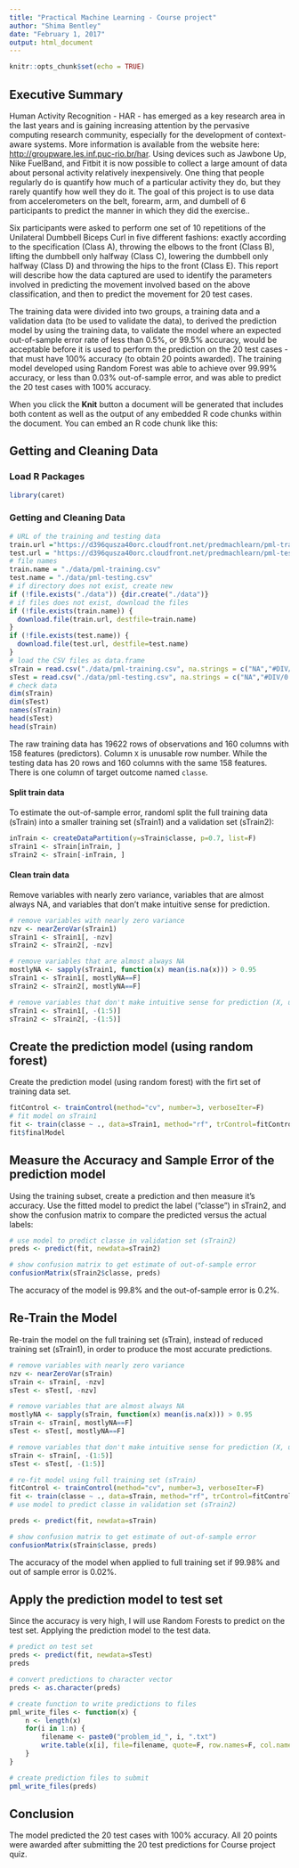```yaml
---
title: "Practical Machine Learning - Course project"
author: "Shima Bentley"
date: "February 1, 2017"
output: html_document
---
```


```r
knitr::opts_chunk$set(echo = TRUE)
```

## Executive Summary

Human Activity Recognition - HAR - has emerged as a key research area in the last years and is gaining increasing attention by the pervasive computing research community, especially for the development of context-aware systems. More information is available from the website here: <http://groupware.les.inf.puc-rio.br/har>. Using devices such as Jawbone Up, Nike FuelBand, and Fitbit it is now possible to collect a large amount of data about personal activity relatively inexpensively. One thing that people regularly do is quantify how much of a particular activity they do, but they rarely quantify how well they do it. The goal of this project is to use data from accelerometers on the belt, forearm, arm, and dumbell of 6 participants to predict the manner in which they did the exercise.. 

Six participants were asked to perform one set of 10 repetitions of the Unilateral Dumbbell Biceps Curl in five different fashions: exactly according to the specification (Class A), throwing the elbows to the front (Class B), lifting the dumbbell only halfway (Class C), lowering the dumbbell only halfway (Class D) and throwing the hips to the front (Class E). This report will describe how the data captured are used to identify the parameters involved in predicting the movement involved based on the above classification, and then to predict the movement for 20 test cases.

The training data were divided into two groups, a training data and a validation data (to be used to validate the data), to derived the prediction model by using the training data, to validate the model where an expected out-of-sample error rate of less than 0.5%, or 99.5% accuracy, would be acceptable before it is used to perform the prediction on the 20 test cases - that must have 100% accuracy (to obtain 20 points awarded).
The training model developed using Random Forest was able to achieve over 99.99% accuracy, or less than 0.03% out-of-sample error, and was able to predict the 20 test cases with 100% accuracy.


When you click the **Knit** button a document will be generated that includes both content as well as the output of any embedded R code chunks within the document. You can embed an R code chunk like this:



## Getting and Cleaning Data

### Load R Packages

```r
library(caret)
```

### Getting and Cleaning Data

```r
# URL of the training and testing data
train.url ="https://d396qusza40orc.cloudfront.net/predmachlearn/pml-training.csv"
test.url = "https://d396qusza40orc.cloudfront.net/predmachlearn/pml-testing.csv"
# file names
train.name = "./data/pml-training.csv"
test.name = "./data/pml-testing.csv"
# if directory does not exist, create new
if (!file.exists("./data")) {dir.create("./data")}
# if files does not exist, download the files
if (!file.exists(train.name)) {
  download.file(train.url, destfile=train.name)
}
if (!file.exists(test.name)) {
  download.file(test.url, destfile=test.name)
}
# load the CSV files as data.frame 
sTrain = read.csv("./data/pml-training.csv", na.strings = c("NA","#DIV/0!",""))
sTest = read.csv("./data/pml-testing.csv", na.strings = c("NA","#DIV/0!",""))
# check data
dim(sTrain)
dim(sTest)
names(sTrain)
head(sTest)
head(sTrain)
```

The raw training data has 19622 rows of observations and 160 columns with 158 features (predictors). Column `X` is unusable row number. While the testing data has 20 rows and 160 columns with the same 158 features. There is one column of target outcome named `classe`.


#### Split train data
To estimate the out-of-sample error, randoml split the full training data (sTrain) into a smaller training set (sTrain1) and a validation set (sTrain2):

```r
inTrain <- createDataPartition(y=sTrain$classe, p=0.7, list=F)
sTrain1 <- sTrain[inTrain, ]
sTrain2 <- sTrain[-inTrain, ]
```

#### Clean train data
Remove variables with nearly zero variance, variables that are almost always NA, and variables that don't make intuitive sense for prediction. 

```r
# remove variables with nearly zero variance
nzv <- nearZeroVar(sTrain1)
sTrain1 <- sTrain1[, -nzv]
sTrain2 <- sTrain2[, -nzv]

# remove variables that are almost always NA
mostlyNA <- sapply(sTrain1, function(x) mean(is.na(x))) > 0.95
sTrain1 <- sTrain1[, mostlyNA==F]
sTrain2 <- sTrain2[, mostlyNA==F]

# remove variables that don't make intuitive sense for prediction (X, user_name, raw_timestamp_part_1, raw_timestamp_part_2, cvtd_timestamp), which happen to be the first five variables
sTrain1 <- sTrain1[, -(1:5)]
sTrain2 <- sTrain2[, -(1:5)]
```


## Create the prediction model (using random forest)
Create the prediction model (using random forest) with the firt set of training data set.

```r
fitControl <- trainControl(method="cv", number=3, verboseIter=F)
# fit model on sTrain1
fit <- train(classe ~ ., data=sTrain1, method="rf", trControl=fitControl)
fit$finalModel
```

## Measure the Accuracy and Sample Error of the prediction model
Using the training subset, create a prediction and then measure it's accuracy. Use the fitted model to predict the label ("classe") in sTrain2, and show the confusion matrix to compare the predicted versus the actual labels:

```r
# use model to predict classe in validation set (sTrain2)
preds <- predict(fit, newdata=sTrain2)

# show confusion matrix to get estimate of out-of-sample error
confusionMatrix(sTrain2$classe, preds)
```

The accuracy of the model is 99.8% and the out-of-sample error is 0.2%.

## Re-Train the Model

Re-train the model on the full training set (sTrain), instead of reduced training set (sTrain1), in order to produce the most accurate predictions.

```r
# remove variables with nearly zero variance
nzv <- nearZeroVar(sTrain)
sTrain <- sTrain[, -nzv]
sTest <- sTest[, -nzv]

# remove variables that are almost always NA
mostlyNA <- sapply(sTrain, function(x) mean(is.na(x))) > 0.95
sTrain <- sTrain[, mostlyNA==F]
sTest <- sTest[, mostlyNA==F]

# remove variables that don't make intuitive sense for prediction (X, user_name, raw_timestamp_part_1, raw_timestamp_part_2, cvtd_timestamp), which happen to be the first five variables
sTrain <- sTrain[, -(1:5)]
sTest <- sTest[, -(1:5)]

# re-fit model using full training set (sTrain)
fitControl <- trainControl(method="cv", number=3, verboseIter=F)
fit <- train(classe ~ ., data=sTrain, method="rf", trControl=fitControl)
# use model to predict classe in validation set (sTrain2)

preds <- predict(fit, newdata=sTrain)

# show confusion matrix to get estimate of out-of-sample error
confusionMatrix(sTrain$classe, preds)
```
The accuracy of the model when applied to full training set if 99.98% and out of sample error is 0.02%.

## Apply the prediction model to test set
Since the accuracy is very high, I will use Random Forests to predict on the test set.
Applying the prediction model to the test data. 
```r
# predict on test set
preds <- predict(fit, newdata=sTest)
preds

# convert predictions to character vector
preds <- as.character(preds)

# create function to write predictions to files
pml_write_files <- function(x) {
    n <- length(x)
    for(i in 1:n) {
        filename <- paste0("problem_id_", i, ".txt")
        write.table(x[i], file=filename, quote=F, row.names=F, col.names=F)
    }
}

# create prediction files to submit
pml_write_files(preds)
```

## Conclusion
The model predicted the 20 test cases with 100% accuracy. All 20 points were awarded after submitting the 20 test predictions for Course project quiz.

